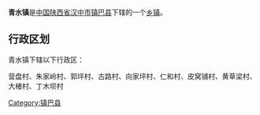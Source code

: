 {{中国乡镇级行政区
|行政区全称 = 青水镇
|景观照片文件名 = 
|景观照片描述 = 
|汉语拼音 =
|其他语言 = 
|其他语言名称 = 
|位置图文件名 = 
|位置图描述 = 
|自定义图片=
|上级行政区 = [[陕西省|陕西省]][[汉中市|汉中市]][[镇巴县|镇巴县]]
|行政区类别 = [[乡级行政区|乡]]
|行政区划代码 = 
|行政区划 = 
|村委会 = 
|居委会 = 
|建置时间 = 
|领导职位 = 
|领导名称 = 
|政府驻地 = 
|毗邻 = 
|地理坐标 = 
|总面积 = 
|总人口 = 
|户籍人口 = 
|户籍人口年份 = 
|常住人口 = 
|常住人口年份 = 
|人口密度 = 
|GDP = 
|邮政编码 = 
|电话区号 = 
|官方网站 = 
|网站名称 = 
}}
'''青水镇'''是[[中华人民共和国|中国]][[陕西省|陕西省]][[汉中市|汉中市]][[镇巴县|镇巴县]]下辖的一个[[乡镇级行政区|乡镇]]。

== 行政区划 ==
青水镇下辖以下行政区：

营盘村、朱家岭村、郭坪村、古路村、向家坪村、仁和村、皮窝铺村、黄草梁村、大楮村、丁木坝村

{{陕西小作品}}
{{镇巴县行政区划}}

[[Category:镇巴县|Category:镇巴县]]